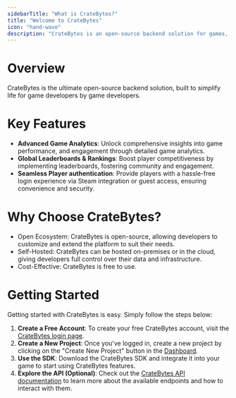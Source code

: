 ```yaml
---
sidebarTitle: "What is CrateBytes?"
title: "Welcome to CrateBytes"
icon: "hand-wave"
description: "CrateBytes is an open-source backend solution for games, offering a seamless, self-hosted alternative to AccelByte and other platforms."
---
```


# Overview

CrateBytes is the ultimate open-source backend solution, built to simplify life for game developers by game developers.

# Key Features

-   **Advanced Game Analytics**: Unlock comprehensive insights into game performance, and engagement through detailed game analytics.
-   **Global Leaderboards & Rankings**: Boost player competitiveness by implementing leaderboards, fostering community and engagement.
-   **Seamless Player authentication**: Provide players with a hassle-free login experience via Steam integration or guest access, ensuring convenience and security.

# Why Choose CrateBytes?

-   Open Ecosystem: CrateBytes is open-source, allowing developers to customize and extend the platform to suit their needs.
-   Self-Hosted: CrateBytes can be hosted on-premises or in the cloud, giving developers full control over their data and infrastructure.
-   Cost-Effective: CrateBytes is free to use.

# Getting Started

Getting started with CrateBytes is easy. Simply follow the steps below:

1. **Create a Free Account**: To create your free CrateBytes account, visit the [CrateBytes login page](https://cratebytes.com/login).
2. **Create a New Project**: Once you've logged in, create a new project by clicking on the "Create New Project" button in the [Dashboard](https://cratebytes.com/dashboard).
3. **Use the SDK**: Download the CrateBytes SDK and integrate it into your game to start using CrateBytes features.
4. **Explore the API (Optional)**: Check out the [CrateBytes API documentation](../../api-refrence/Overview) to learn more about the available endpoints and how to interact with them.
